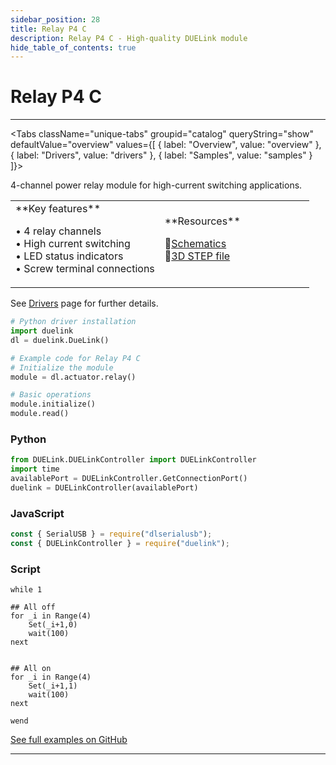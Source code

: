 ```yaml
---
sidebar_position: 28
title: Relay P4 C
description: Relay P4 C - High-quality DUELink module
hide_table_of_contents: true
---
```



# Relay P4 C

<ImageSection 
  product="acrelayp4-c"
  tagline="4x 10A Relay Controller"
/>

---

<Tabs className="unique-tabs" groupid="catalog" queryString="show" defaultValue="overview"
  values={[
    {
        label: "Overview",
        value: "overview"
    },
    {
        label: "Drivers",
        value: "drivers"
    },
    {
        label: "Samples",
        value: "samples"
    }
]}>

<TabItem value="overview">

4-channel power relay module for high-current switching applications.

<table><td width='50%'>
**Key features**

• 4 relay channels<br/>
• High current switching<br/>
• LED status indicators<br/>
• Screw terminal connections<br/>

</td><td width='50%'>
**Resources**
 
📄[Schematics](/sch/gdl-acrelayp4-c.pdf)<br/>
🔩[3D STEP file](/3d/gdl-acrelayp4-c.step)<br/>
</td></table>

</TabItem>

<TabItem value="drivers">

See [Drivers](/docs/engine/drivers) page for further details.

```python
# Python driver installation
import duelink
dl = duelink.DueLink()

# Example code for Relay P4 C
# Initialize the module
module = dl.actuator.relay()

# Basic operations
module.initialize()
module.read()
```

</TabItem>

<TabItem value="samples">

### Python

```python
from DUELink.DUELinkController import DUELinkController
import time
availablePort = DUELinkController.GetConnectionPort()
duelink = DUELinkController(availablePort)
```

### JavaScript

```javascript
const { SerialUSB } = require("dlserialusb");
const { DUELinkController } = require("duelink");
```

### Script

```basic
while 1

## All off
for _i in Range(4)
    Set(_i+1,0)
    wait(100)
next


## All on
for _i in Range(4)
    Set(_i+1,1)
    wait(100)
next

wend

```

[See full examples on GitHub](https://github.com/ghi-electronics/duelink-website/tree/main/static/code/samples)

</TabItem>

</Tabs>

---

<OrderSection
    product="DUELink Relay P4 C"
    partnumber="GDL-ACRELAYP4-C"
    price="$19.99"
/>
